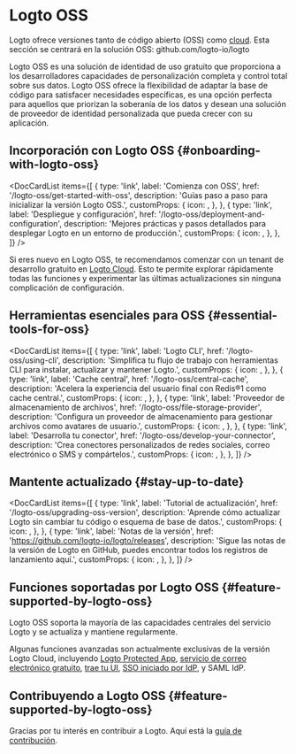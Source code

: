 
# Logto OSS

Logto ofrece versiones tanto de código abierto (OSS) como [cloud](/logto-cloud). Esta sección se centrará en la solución OSS: <Url type="inline" href="https://github.com/logto-io/logto">github.com/logto-io/logto</Url>

Logto OSS es una solución de identidad de uso gratuito que proporciona a los desarrolladores capacidades de personalización completa y control total sobre sus datos. Logto OSS ofrece la flexibilidad de adaptar la base de código para satisfacer necesidades específicas, es una opción perfecta para aquellos que priorizan la soberanía de los datos y desean una solución de proveedor de identidad personalizada que pueda crecer con su aplicación.

## Incorporación con Logto OSS \{#onboarding-with-logto-oss}

<DocCardList
  items={[
    {
      type: 'link',
      label: 'Comienza con OSS',
      href: '/logto-oss/get-started-with-oss',
      description: 'Guías paso a paso para inicializar la versión Logto OSS.',
      customProps: {
        icon: <RocketIcon />,
      },
    },
    {
      type: 'link',
      label: 'Despliegue y configuración',
      href: '/logto-oss/deployment-and-configuration',
      description:
        'Mejores prácticas y pasos detallados para desplegar Logto en un entorno de producción.',
      customProps: {
        icon: <GearIcon />,
      },
    },
  ]}
/>

<Admonition type="tip" title="¿Necesitas un inicio rápido?">

Si eres nuevo en Logto OSS, te recomendamos comenzar con un tenant de desarrollo gratuito en [Logto Cloud](https://cloud.logto.io). Esto te permite explorar rápidamente todas las funciones y experimentar las últimas actualizaciones sin ninguna complicación de configuración.

</Admonition>

## Herramientas esenciales para OSS \{#essential-tools-for-oss}

<DocCardList
  items={[
    {
      type: 'link',
      label: 'Logto CLI',
      href: '/logto-oss/using-cli',
      description:
        'Simplifica tu flujo de trabajo con herramientas CLI para instalar, actualizar y mantener Logto.',
      customProps: {
        icon: <CliIcon />,
      },
    },
    {
      type: 'link',
      label: 'Cache central',
      href: '/logto-oss/central-cache',
      description: 'Acelera la experiencia del usuario final con Redis®1 como cache central.',
      customProps: {
        icon: <CentralCacheIcon />,
      },
    },
    {
      type: 'link',
      label: 'Proveedor de almacenamiento de archivos',
      href: '/logto-oss/file-storage-provider',
      description:
        'Configura un proveedor de almacenamiento para gestionar archivos como avatares de usuario.',
      customProps: {
        icon: <FileStorageIcon />,
      },
    },
    {
      type: 'link',
      label: 'Desarrolla tu conector',
      href: '/logto-oss/develop-your-connector',
      description:
        'Crea conectores personalizados de redes sociales, correo electrónico o SMS y compártelos.',
      customProps: {
        icon: <ConnectorsIcon />,
      },
    },
  ]}
/>
## Mantente actualizado \{#stay-up-to-date}

<DocCardList
  items={[
    {
      type: 'link',
      label: 'Tutorial de actualización',
      href: '/logto-oss/upgrading-oss-version',
      description:
        'Aprende cómo actualizar Logto sin cambiar tu código o esquema de base de datos.',
      customProps: {
        icon: <UpdateIcon />,
      },
    },
    {
      type: 'link',
      label: 'Notas de la versión',
      href: 'https://github.com/logto-io/logto/releases',
      description:
        'Sigue las notas de la versión de Logto en GitHub, puedes encontrar todos los registros de lanzamiento aquí.',
      customProps: {
        icon: <DocumentIcon />,
      },
    },
  ]}
/>

## Funciones soportadas por Logto OSS \{#feature-supported-by-logto-oss}

Logto OSS soporta la mayoría de las capacidades centrales del servicio Logto y se actualiza y mantiene regularmente.

Algunas funciones avanzadas son actualmente exclusivas de la versión Logto Cloud, incluyendo [Logto Protected App](/integrate-logto/protected-app/), [servicio de correo electrónico gratuito](/connectors/email-connectors/built-in-email-service), [trae tu UI](/customization/bring-your-ui), [SSO iniciado por IdP](/end-user-flows/enterprise-sso/idp-initiated-sso), y SAML IdP.

## Contribuyendo a Logto OSS \{#feature-supported-by-logto-oss}

Gracias por tu interés en contribuir a Logto. Aquí está la [guía de contribución](/logto-oss/contribution).
